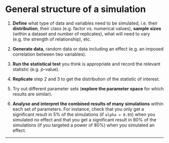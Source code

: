 # General structure of a simulation

1. **Define** what type of data and variables need to be simulated, i.e. their **distribution**, their class (e.g. factor vs. numerical values), **sample sizes** (within a dataset and number of replicates), what will need to vary (e.g. the strength of relationship), etc.  

2. **Generate data**, random data or data including an effect (e.g. an imposed correlation between two variables).  

3. **Run the statistical test** you think is appropriate and record the relevant statistic (e.g. *p*-value). 

4. **Replicate** step 2 and 3 to get the distribution of the statistic of interest.  

5. Try out different parameter sets (**explore the parameter space** for which results are similar).  

6. **Analyse and interpret the combined results of many simulations** within each set of parameters. For instance, check that you only get a significant result in 5% of the simulations (if `alpha = 0.05`) when you simulated no effect and that you get a significant result in 80% of the simulations (if you targeted a power of 80%) when you simulated an effect.  

***

